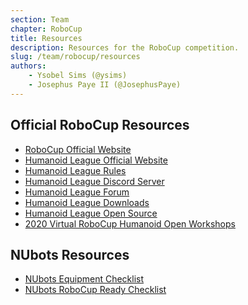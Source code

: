 ```yaml
---
section: Team
chapter: RoboCup
title: Resources
description: Resources for the RoboCup competition.
slug: /team/robocup/resources
authors:
    - Ysobel Sims (@ysims)
    - Josephus Paye II (@JosephusPaye)
---
```


## Official RoboCup Resources

- [RoboCup Official Website](https://www.robocup.org/)
- [Humanoid League Official Website](https://humanoid.robocup.org/)
- [Humanoid League Rules](https://humanoid.robocup.org/materials/rules/)
- [Humanoid League Discord Server](https://discord.gg/9BgBpGfwKr)
- [Humanoid League Forum](https://hl.forum.robocup.org/)
- [Humanoid League Downloads](https://humanoid.robocup.org/materials/downloads/)
- [Humanoid League Open Source](https://humanoid.robocup.org/materials/open-source/)
- [2020 Virtual RoboCup Humanoid Open Workshops](https://humanoid.robocup.org/virtual-rohow-2020/program/)

## NUbots Resources

- [NUbots Equipment Checklist](./assets/robocup-equipment-checklist.pdf)
- [NUbots RoboCup Ready Checklist](./assets/robocup-ready-checklist.pdf)

